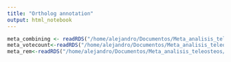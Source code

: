 ```yaml
---
title: "Ortholog annotation"
output: html_notebook
---
```



```r
meta_combining <- readRDS("/home/alejandro/Documentos/Meta_analisis_teleosteos/Meta_analisis/meta1.rds")
meta_votecount<-readRDS("/home/alejandro/Documentos/Meta_analisis_teleosteos/Meta_analisis/meta2.rds")
meta_rem<-readRDS("/home/alejandro/Documentos/Meta_analisis_teleosteos/Meta_analisis/meta3.rds")

```
